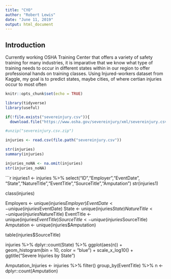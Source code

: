 ```yaml
---
title: "CYO"
author: "Robert Lewis"
date: "June 11, 2019"
output: html_document
---
```

## Introduction
Currently working OSHA Training Center that offers a variety of safety training for many industries, it is imparative that we know what type of training needs to occur in different states within in our region to offer professional hands on training classes. Using Injured-workers dataset from Kaggle, my goal is to predict states, maybe cities, of where certian injuries occur to most often
```r
knitr::opts_chunk$set(echo = TRUE)
```

```r
library(tidyverse)
library(useful)
```

```r
if(!file.exists("severeinjury.csv")){
  download.file("https://www.osha.gov/severeinjury/xml/severeinjury.csv", destfile = "severeinjury.csv")}

#unzip("severeinjury.csv.zip")

injuries <- read.csv(file.path("severeinjury.csv"))

```

```r
str(injuries)
summary(injuries)

injuries_noNA <- na.omit(injuries)
str(injuries_noNA)

```

```r

injuries1 <- injuries %>% select("ID","Employer","EventDate", "State","NatureTitle","EventTitle","SourceTitle","Amputation")
str(injuries1)

class(injuries)

Employers <- unique(injuries$Employer)
EventDate <- unique(injuries$EventDate)
State <- unique(injuries$State)
NatureTitle <- unique(injuries$NatureTitle)
EventTitle <- unique(injuries$EventTitle)
SourceTitle <- unique(injuries$SourceTitle)
Amputation <- unique(injuries$Amputation)

table(injuries$SourceTitle)


injuries %>% 
  dplyr::count(State) %>%
  ggplot(aes(n)) +
  geom_histogram(bin = 10, color = "blue") +
  scale_x_log10() +
  ggtitle("Severe Injuries by State")


Amputation_Injuries <- injuries %>%
  filter()
  group_by(EventTitle) %>%
  n <-dplyr::count(Amputation)
  
